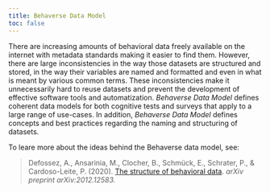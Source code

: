 ```yaml
---
title: Behaverse Data Model
toc: false
---
```



There are increasing amounts of behavioral data freely available on the internet with metadata standards making it easier to find them. However, there are large inconsistencies in the way those datasets are structured and stored, in the way their variables are named and formatted and even in what is meant by various common terms. These inconsistencies make it unnecessarily hard to reuse datasets and prevent the development of effective software tools and automatization. *Behaverse Data Model* defines coherent data models for both cognitive tests and surveys that apply to a large range of use-cases. In addition, *Behaverse Data Model* defines concepts and best practices regarding the naming and structuring of datasets. 

To leare more about the ideas behind the Behaverse data model, see:

> Defossez, A., Ansarinia, M., Clocher, B., Schmück, E., Schrater, P., & Cardoso-Leite, P. (2020). [The structure of behavioral data](https://arxiv.org/abs/2012.12583). *arXiv preprint arXiv:2012.12583.*
